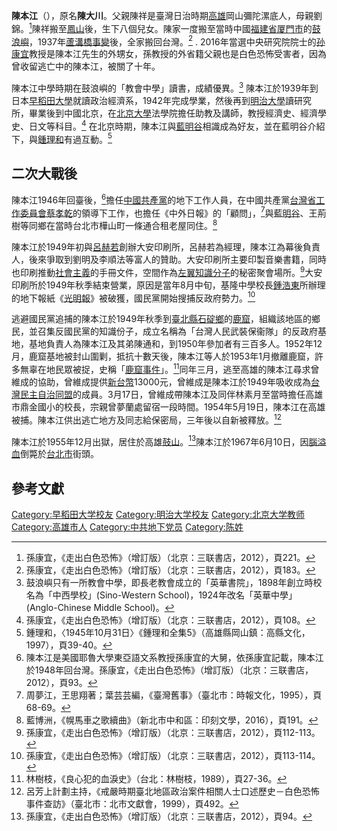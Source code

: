 '''陳本江'''（{{bd|1915年||1967年|6月10日}}），原名'''陳大川'''。父親陳祥是臺灣日治時期[[高雄|高雄]]岡山彌陀漯底人，母親劉錦。<ref>孫康宜，《走出白色恐怖》（增訂版）（北京：三联書店，2012），頁221。</ref>陳祥搬至[[鳳山區|鳳山]]後，生下八個兒女。陳家一度搬至當時中國[[福建省|福建省]][[厦門市|厦門市]]的[[鼓浪嶼|鼓浪嶼]]，1937年[[蘆溝橋事變|蘆溝橋事變]]後，全家搬回台灣。<ref>孫康宜，《走出白色恐怖》（增訂版）（北京：三联書店，2012），頁183。</ref> .    2016年當選中央研究院院士的[[孙康宜|孙康宜]]教授是陳本江先生的外甥女，孫教授的外省籍父親也是白色恐怖受害者，因為曾收留逃亡中的陳本江，被關了十年。

陳本江中學時期在鼓浪嶼的「教會中學」讀書，成績優異。<ref>鼓浪嶼只有一所教會中學，即長老教會成立的「英華書院」，1898年創立時校名為「中西學校」(Sino-Western School)，1924年改名「英華中學」(Anglo-Chinese Middle School)。</ref> 陳本江於1939年到日本[[早稻田大學|早稻田大學]]就讀政治經濟系，1942年完成學業，然後再到[[明治大學|明治大學]]讀研究所，畢業後到中國北京，在[[北京大學|北京大學]]法學院擔任助教及講師，教授經濟史、經濟學史、日文等科目。<ref>孫康宜，《走出白色恐怖》（增訂版）（北京：三联書店，2012），頁108。</ref> 在北京時期，陳本江與[[藍明谷|藍明谷]]相識成為好友，並在藍明谷介紹下，與[[鍾理和|鍾理和]]有過互動。<ref>鍾理和，〈1945年10月31日〉《鍾理和全集5》（高雄縣岡山鎮：高縣文化，1997），頁39-40。
   </ref>

==二次大戰後==
陳本江1946年回臺後，<ref>陳本江是美國耶魯大學東亞語文系教授孫康宜的大舅，依孫康宜記載，陳本江於1948年回台灣。孫康宜，《走出白色恐怖》（增訂版）（北京：三联書店，2012），頁93。</ref>擔任[[中國共產黨|中國共產黨]]的地下工作人員，在中國共產黨[[台灣省工作委員會|台灣省工作委員會]][[蔡孝乾|蔡孝乾]]的領導下工作，也擔任《中外日報》的「顧問」，<ref>周夢江，王思翔著；葉芸芸編，《臺灣舊事》（臺北市：時報文化，1995），頁68-69。</ref>與[[藍明谷|藍明谷]]、王荊樹等同鄉在當時台北市樺山町一條通合租老屋同住。<ref>藍博洲，《幌馬車之歌續曲》（新北市中和區：印刻文學，2016），頁191。</ref> 

陳本江於1949年初與[[呂赫若|呂赫若]]創辦大安印刷所，呂赫若為經理，陳本江為幕後負責人，後來爭取到劉明及李順法等富人的贊助。大安印刷所主要印製音樂書籍，同時也印刷推動[[社會主義|社會主義]]的手冊文件，空間作為[[左翼|左翼]][[知識分子|知識分子]]的秘密聚會場所。<ref>孫康宜，《走出白色恐怖》（增訂版）（北京：三联書店，2012），頁112-113。</ref>大安印刷所於1949年秋季結束營業，原因是當年8月中旬，基隆中學校長[[鍾浩東|鍾浩東]]所辦理的地下報紙《[[光明報|光明報]]》被破獲，國民黨開始搜捕反政府勢力。<ref>孫康宜，《走出白色恐怖》（增訂版）（北京：三联書店，2012），頁113-114。</ref> 

逃避國民黨追捕的陳本江於1949年秋季到[[臺北縣|臺北縣]][[石碇鄉|石碇鄉]]的[[鹿窟|鹿窟]]，組織該地區的鄉民，並召集反國民黨的知識份子，成立名稱為「台灣人民武裝保衞隊」的反政府基地，基地負責人為陳本江及其弟陳通和，到1950年參加者有三百多人。1952年12月，鹿窟基地被封山圍剿，抵抗十數天後，陳本江等人於1953年1月撤離鹿窟，許多無辜在地民眾被捉，史稱「[[鹿窟事件|鹿窟事件]]」。<ref>林樹枝，《良心犯的血淚史》（台北：林樹枝，1989），頁27-36。</ref>同年三月，逃至高雄的陳本江尋求曾維成的協助，曾維成提供[[新台幣|新台幣]]13000元，曾維成是陳本江於1949年吸收成為[[台灣民主自治同盟|台灣民主自治同盟]]的成員。3月17日，曾維成帶陳本江及同伴林素月至當時擔任高雄市鼎金國小的校長，宗親曾夢蘭處留宿一段時間。1954年5月19日，陳本江在高雄被捕。陳本江供出逃亡地方及同志給保密局，三年後以自新被釋放。<ref>呂芳上計劃主持，《戒嚴時期臺北地區政治案件相關人士口述歷史－白色恐怖事件查訪》（臺北市：北市文獻會，1999），頁492。</ref>

陳本江於1955年12月出獄，居住於高雄[[鼓山|鼓山]]。<ref>孫康宜，《走出白色恐怖》（增訂版）（北京：三联書店，2012），頁94。</ref>陳本江於1967年6月10日，因[[腦溢血|腦溢血]]倒斃於[[台北市|台北市]]街頭。

==參考文獻==
{{reflist}}

{{DEFAULTSORT:C}}
[[Category:早稻田大学校友|Category:早稻田大学校友]]
[[Category:明治大学校友|Category:明治大学校友]]
[[Category:北京大学教师|Category:北京大学教师]]
[[Category:高雄市人|Category:高雄市人]]
[[Category:中共地下党员|Category:中共地下党员]]
[[Category:陈姓|Category:陈姓]]